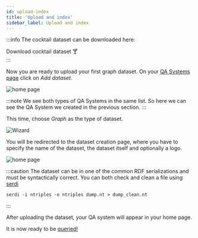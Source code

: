 ```yaml
---
id: upload-index
title: 'Upload and index'
sidebar_label: Upload and index
---
```



:::info
The cocktail dataset can be downloaded here:
<div style={{ display: 'flex', justifyContent: 'center' }}>
    <Link
        target="_blank"
        to='/cocktails.nt'
        className="button button--primary button--lg"
        style={{ textDecoration: 'none ' }}
    >
        Download cocktail dataset 🍸
    </Link>
</div>
:::

Now you are ready to upload your first graph dataset. On your [QA Systems page](https://app.qanswer.ai/qa-systems) click on *Add dataset*.


<Image src='/img/screenshots/tuto-ui-text/qa-systems-simpsons.png' alt='home page'/>

:::note
We see both types of QA Systems in the same list. So here we can see the QA System we created in the previous section.
:::

This time, choose *Graph* as the type of dataset.

<Image src='/img/screenshots/wizard.png' alt='Wizard'/>

You will be redirected to the dataset creation page, where you have to specify the name of the dataset, the dataset itself and optionally a logo.

<Image src='/img/screenshots/tuto-ui-graph/creation-cocktails.png' alt='home page'/>

:::caution
The dataset can be in one of the common RDF serializations and must be syntactically correct. You can both check and clean a file using [serdi](https://drobilla.net/software/serd)

```
serdi -i ntriples -o ntriples dump.nt > dump_clean.nt
```
:::


After uploading the dataset, your QA system will appear in your home page.

It is now ready to be [queried!](query)
